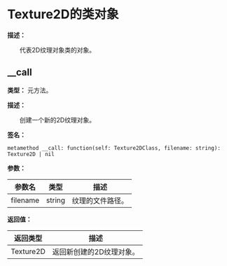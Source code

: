 
# Texture2D的类对象

**描述：**

&emsp;&emsp;代表2D纹理对象类的对象。

## __call

**类型：** 元方法。

**描述：**

&emsp;&emsp;创建一个新的2D纹理对象。

**签名：**
```tl
metamethod __call: function(self: Texture2DClass, filename: string): Texture2D | nil
```

**参数：**

| 参数名 | 类型 | 描述 |
| --- | --- | --- |
| filename | string | 纹理的文件路径。 |

**返回值：**

| 返回类型 | 描述 |
| --- | --- |
| Texture2D | 返回新创建的2D纹理对象。 |